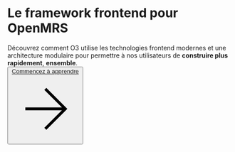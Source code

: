 
<div className="pt-20 py-10 m-auto flex-row justify-center text-center max-w-lg md:max-w-xl lg:max-w-4xl text-balance">
  <AdaptiveLogo />
  <h1 className="py-10 font-bold tracking-[-0.04em] leading-none text-[40px] md:text-5xl lg:text-[64px]">
    <span className="leading-none">Le framework frontend pour OpenMRS</span>
  </h1>
  <span className="text-xl">
    Découvrez comment O3 utilise les technologies frontend modernes et une architecture modulaire pour permettre à nos
    utilisateurs de <strong>construire plus rapidement</strong>, <strong>ensemble</strong>.
  </span>
</div>

<div className="mx-auto z-50 flex flex-col items-center w-72 max-w-md gap-5 px-6">
  <div className="flex flex-col w-full gap-3 md:!flex-row">
    <div className="relative w-full group">
      <button className="w-full min-w-[120px] text-base font-medium no-underline dark:text-black text-white border-transparent bg-black dark:bg-white rounded-lg md:leading-6 transition-all duration-300 flex items-center justify-center">
        <a
          className="text-primary-600 no-underline decoration-from-font text-underline-position:from-font block py-2.5 px-1.5"
          href="/docs/introduction"
        >
          Commencez à apprendre
        </a>
        <svg
          xmlns="http://www.w3.org/2000/svg"
          viewBox="0 0 24 24"
          fill="none"
          stroke="currentColor"
          strokeWidth="2"
          strokeLinecap="round"
          strokeLinejoin="round"
          className="feather feather-arrow-right mx-2 h-4 w-4"
        >
          <line x1="5" y1="12" x2="19" y2="12"></line>
          <polyline points="12 5 19 12 12 19"></polyline>
        </svg>
      </button>
    </div>
  </div>
</div>
